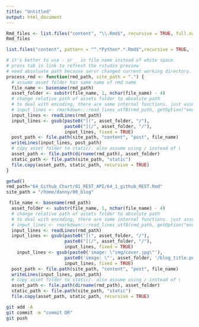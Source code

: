 ```yaml
---
title: "Untitled"
output: html_document
---
```


```r
Rmd_files <- list.files("content", "\\.Rmd$", recursive = TRUE, full.names = TRUE)
Rmd_files
```

```r
list.files("content", pattern = "^.*Python*.*.Rmd$",recursive = TRUE, full.names = TRUE)
```

```r
# it's better to use - or _ in file name instead of white space.
# press tab in link to refresh the rstudio preview
# need absoluate path because servr changed current working directory.
process_rmd <- function(rmd_path, site_path = ".") {
  # assume asset folder has same name of rmd name
  file_name <- basename(rmd_path)
  asset_folder <- substr(file_name, 1, nchar(file_name) - 4)
  # change relative path of assets folder to absolute path
  # to deal with encoding, there are some internal functions. just assume utf 8 here.
  # input_lines <- rmarkdown:::read_lines_utf8(rmd_path, getOption("encoding"))
  input_lines <- readLines(rmd_path)
  input_lines <- gsub(paste0("](", asset_folder, "/"), 
                      paste0("](/", asset_folder, "/"),
                      input_lines, fixed = TRUE)
  post_path <- file.path(site_path, "content", "post", file_name)
  writeLines(input_lines, post_path)
  # copy asset folder to static/. also assume using / instead of \
  asset_path <- file.path(dirname(rmd_path), asset_folder)
  static_path <- file.path(site_path, "static")
  file.copy(asset_path, static_path, recursive = TRUE)
}
```

```r
getwd()
rmd_path="64_Github_Chart/01_REST_API/64_1_github_REST.Rmd"
site_path = "/home/danny/00_blog"

 file_name <- basename(rmd_path)
  asset_folder <- substr(file_name, 1, nchar(file_name) - 4)
  # change relative path of assets folder to absolute path
  # to deal with encoding, there are some internal functions. just assume utf 8 here.
  # input_lines <- rmarkdown:::read_lines_utf8(rmd_path, getOption("encoding"))
  input_lines <- readLines(rmd_path)
  input_lines <- gsub(paste0("](", asset_folder, "/"), 
                      paste0("](/", asset_folder, "/"),
                      input_lines, fixed = TRUE)
    input_lines <- gsub(paste0('image: \"img/cover.jpg\"'), 
                      paste0('image: \"', asset_folder, '/blog_title.png"'),
                      input_lines, fixed = TRUE)
  post_path <- file.path(site_path, "content", "post", file_name)
  writeLines(input_lines, post_path)
  # copy asset folder to static/. also assume using / instead of \
  asset_path <- file.path(dirname(rmd_path), asset_folder)
  static_path <- file.path(site_path, "static")
  file.copy(asset_path, static_path, recursive = TRUE)
```



```bash
git add -A
git commit -m "commit DR"
git push
```



